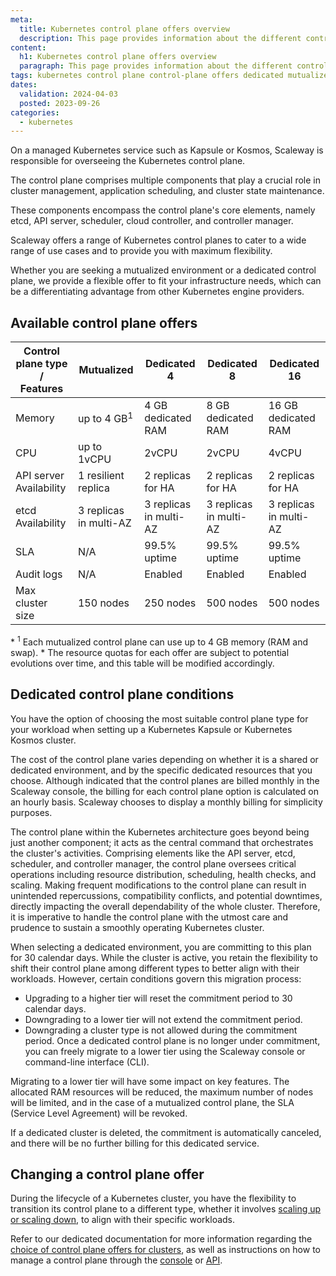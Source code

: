 ```yaml
---
meta:
  title: Kubernetes control plane offers overview
  description: This page provides information about the different control plane offers available for Scaleway Kubernetes Kapsule and Kosmos
content:
  h1: Kubernetes control plane offers overview
  paragraph: This page provides information about the different control plane offers available for Scaleway Kubernetes Kapsule and Kosmos
tags: kubernetes control plane control-plane offers dedicated mutualized
dates:
  validation: 2024-04-03
  posted: 2023-09-26
categories:
  - kubernetes
---
```


On a managed Kubernetes service such as Kapsule or Kosmos, Scaleway is responsible for overseeing the Kubernetes control plane.

The control plane comprises multiple components that play a crucial role in cluster management, application scheduling, and cluster state maintenance.

These components encompass the control plane's core elements, namely etcd, API server, scheduler, cloud controller, and controller manager.

Scaleway offers a range of Kubernetes control planes to cater to a wide range of use cases and to provide you with maximum flexibility.

Whether you are seeking a mutualized environment or a dedicated control plane, we provide a flexible offer to fit your infrastructure needs, which can be a differentiating advantage from other Kubernetes engine providers.

## Available control plane offers

| Control plane type /<br />Features | Mutualized | Dedicated 4       | Dedicated 8       | Dedicated 16        |
|--------------------|---------------------------|-------------------|-------------------|--------------------|
| Memory             | up to 4 GB<sup>1</sup>    | 4 GB dedicated RAM | 8 GB dedicated RAM | 16 GB dedicated RAM |
| CPU             | up to 1vCPU    | 2vCPU | 2vCPU | 4vCPU |
| API server Availability       | 1 resilient replica       | 2 replicas for HA | 2 replicas for HA | 2 replicas for HA  |
| etcd Availability       | 3 replicas in multi-AZ       | 3 replicas in multi-AZ | 3 replicas in multi-AZ | 3 replicas in multi-AZ  |
| SLA                | N/A                       | 99.5% uptime      | 99.5% uptime      | 99.5% uptime       |
| Audit logs         | N/A                       | Enabled      | Enabled      | Enabled       |
| Max cluster size   | 150 nodes                 | 250 nodes         | 500 nodes         | 500 nodes          |

<Message type="note">
  * <sup>1</sup> Each mutualized control plane can use up to 4 GB memory (RAM and swap).
  * The resource quotas for each offer are subject to potential evolutions over time, and this table will be modified accordingly.
</Message>

<Lightbox src="scaleway-dcp-detailed.webp" alt="Schema Scaleway Dedicated control planes for Kubernetes" size="large" />

## Dedicated control plane conditions

You have the option of choosing the most suitable control plane type for your workload when setting up a Kubernetes Kapsule or Kubernetes Kosmos cluster.

The cost of the control plane varies depending on whether it is a shared or dedicated environment, and by the specific dedicated resources that you choose. Although indicated that the control planes are billed monthly in the Scaleway console, the billing for each control plane option is calculated on an hourly basis. Scaleway chooses to display a monthly billing for simplicity purposes.

The control plane within the Kubernetes architecture goes beyond being just another component; it acts as the central command that orchestrates the cluster's activities. Comprising elements like the API server, etcd, scheduler, and controller manager, the control plane oversees critical operations including resource distribution, scheduling, health checks, and scaling. Making frequent modifications to the control plane can result in unintended repercussions, compatibility conflicts, and potential downtimes, directly impacting the overall dependability of the whole cluster. Therefore, it is imperative to handle the control plane with the utmost care and prudence to sustain a smoothly operating Kubernetes cluster.

When selecting a dedicated environment, you are committing to this plan for 30 calendar days. While the cluster is active, you retain the flexibility to shift their control plane among different types to better align with their workloads. However, certain conditions govern this migration process:
* Upgrading to a higher tier will reset the commitment period to 30 calendar days.
* Downgrading to a lower tier will not extend the commitment period.
* Downgrading a cluster type is not allowed during the commitment period.
Once a dedicated control plane is no longer under commitment, you can freely migrate to a lower tier using the Scaleway console or command-line interface (CLI).

<Message type="important">
  Migrating to a lower tier will have some impact on key features. The allocated RAM resources will be reduced, the maximum number of nodes will be limited, and in the case of a mutualized control plane, the SLA (Service Level Agreement) will be revoked.
</Message>

If a dedicated cluster is deleted, the commitment is automatically canceled, and there will be no further billing for this dedicated service.

## Changing a control plane offer

During the lifecycle of a Kubernetes cluster, you have the flexibility to transition its control plane to a different type, whether it involves [scaling up or scaling down](/faq/kubernetes/#can-i-change-the-plan-of-my-cluster's-control-plane), to align with their specific workloads.

Refer to our dedicated documentation for more information regarding the [choice of control plane offers for clusters](/faq/kubernetes/#can-i-choose-the-type-of-control-plane-for-my-cluster), as well as instructions on how to manage a control plane through the [console](/containers/kubernetes/how-to/edit-cluster/) or [API](https://www.scaleway.com/en/developers/api/kubernetes/).